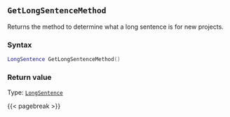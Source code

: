 ## `GetLongSentenceMethod`

Returns the method to determine what a long sentence is for new projects.

### Syntax {-}

``` .lua
LongSentence GetLongSentenceMethod()
```


### Return value {-}

Type: [`LongSentence`](#longsentence)


{{< pagebreak >}}